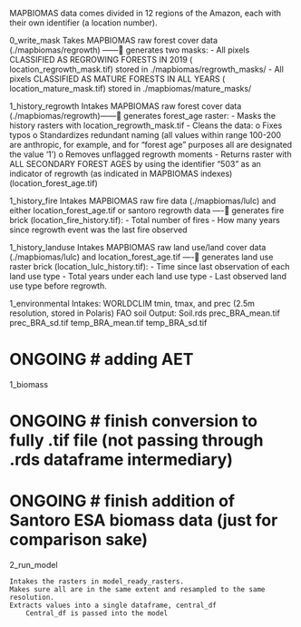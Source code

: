 MAPBIOMAS data comes divided in 12 regions of the Amazon, each with their own identifier (a location number).

0_write_mask
Takes MAPBIOMAS raw forest cover data (./mapbiomas/regrowth) ------ generates two masks:
-	All pixels CLASSIFIED AS REGROWING FORESTS IN 2019 ( location_regrowth_mask.tif) stored in ./mapbiomas/regrowth_masks/
-	All pixels CLASSIFIED AS MATURE FORESTS IN ALL YEARS ( location_mature_mask.tif) stored in ./mapbiomas/mature_masks/

1_history_regrowth
Intakes MAPBIOMAS raw forest cover data (./mapbiomas/regrowth)------ generates forest_age raster:
-	Masks the history rasters with location_regrowth_mask.tif
-	Cleans the data:
o	Fixes typos
o	Standardizes redundant naming (all values within range 100-200 are anthropic, for example, and for “forest age” purposes all are designated the value ‘1’)
o	Removes unflagged regrowth moments
-	Returns raster with ALL SECONDARY FOREST AGES by using the identifier “503” as an indicator of regrowth (as indicated in MAPBIOMAS indexes) (location_forest_age.tif)

1_history_fire
	Intakes MAPBIOMAS raw fire data (./mapbiomas/lulc) and either location_forest_age.tif or santoro regrowth data ---- generates fire brick (location_fire_history.tif):
-	Total number of fires
-	How many years since regrowth event was the last fire observed

1_history_landuse
	Intakes MAPBIOMAS raw land use/land cover data (./mapbiomas/lulc) and 	location_forest_age.tif  ---- generates land use raster brick (location_lulc_history.tif):
-	Time since last observation of each land use type
-	Total years under each land use type
-	Last observed land use type before regrowth.

1_environmental
	Intakes: 
	WORLDCLIM tmin, tmax, and prec (2.5m resolution, stored in Polaris)
	FAO soil
	Output:
	Soil.rds
	prec_BRA_mean.tif
	prec_BRA_sd.tif
	temp_BRA_mean.tif
	temp_BRA_sd.tif

# ONGOING # adding AET

1_biomass

# ONGOING # finish conversion to fully .tif file (not passing through .rds dataframe intermediary)
# ONGOING # finish addition of Santoro ESA biomass data (just for comparison sake)

2_run_model

	Intakes the rasters in model_ready_rasters.
	Makes sure all are in the same extent and resampled to the same resolution.
	Extracts values into a single dataframe, central_df
		Central_df is passed into the model
